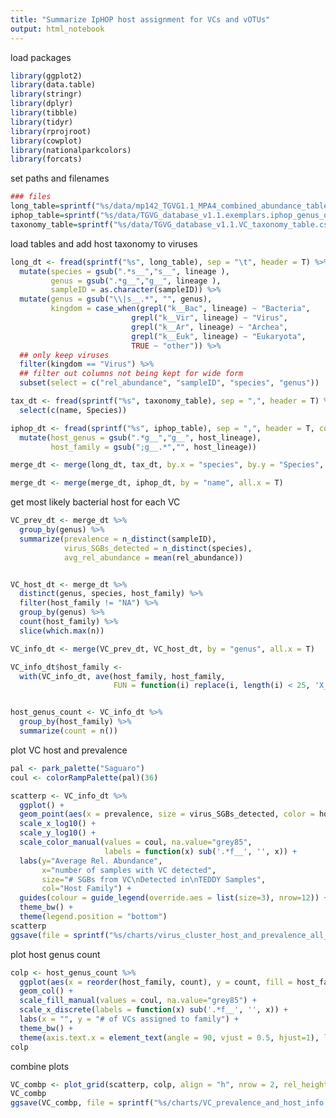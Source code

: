 ```yaml
---
title: "Summarize IpHOP host assignment for VCs and vOTUs"
output: html_notebook
---
```


load packages
```r
library(ggplot2)
library(data.table)
library(stringr)
library(dplyr)
library(tibble)
library(tidyr)
library(rprojroot)
library(cowplot)
library(nationalparkcolors)
library(forcats)
```

set paths and filenames
```r
### files
long_table=sprintf("%s/data/mp142_TGVG1.1_MPA4_combined_abundance_table_longform1.tsv", find_rstudio_root_file())
iphop_table=sprintf("%s/data/TGVG_database_v1.1.exemplars.iphop_genus_outputs1.filt.csv", find_rstudio_root_file())
taxonomy_table=sprintf("%s/data/TGVG_database_v1.1.VC_taxonomy_table.csv", find_rstudio_root_file())

```

load tables and add host taxonomy to viruses
```r
long_dt <- fread(sprintf("%s", long_table), sep = "\t", header = T) %>%
  mutate(species = gsub(".*s__","s__", lineage ), 
         genus = gsub(".*g__","g__", lineage ),
         sampleID = as.character(sampleID)) %>%
  mutate(genus = gsub("\\|s__.*", "", genus),
         kingdom = case_when(grepl("k__Bac", lineage) ~ "Bacteria", 
                           grepl("k__Vir", lineage) ~ "Virus",
                           grepl("k__Ar", lineage) ~ "Archea",
                           grepl("k__Euk", lineage) ~ "Eukaryota",
                           TRUE ~ "other")) %>%
  ## only keep viruses
  filter(kingdom == "Virus") %>%
  ## filter out columns not being kept for wide form
  subset(select = c("rel_abundance", "sampleID", "species", "genus"))

tax_dt <- fread(sprintf("%s", taxonomy_table), sep = ",", header = T) %>%
  select(c(name, Species))

iphop_dt <- fread(sprintf("%s", iphop_table), sep = ",", header = T, col.names = c("name", "AAI", "host_lineage", "confidence", "methods")) %>%
  mutate(host_genus = gsub(".*g__","g__", host_lineage),
         host_family = gsub(";g__.*","", host_lineage))

merge_dt <- merge(long_dt, tax_dt, by.x = "species", by.y = "Species", all.x = T)

merge_dt <- merge(merge_dt, iphop_dt, by = "name", all.x = T)

```

get most likely bacterial host for each VC
```r
VC_prev_dt <- merge_dt %>%
  group_by(genus) %>%
  summarize(prevalence = n_distinct(sampleID),
            virus_SGBs_detected = n_distinct(species),
            avg_rel_abundance = mean(rel_abundance))


VC_host_dt <- merge_dt %>%
  distinct(genus, species, host_family) %>%
  filter(host_family != "NA") %>%
  group_by(genus) %>%
  count(host_family) %>%
  slice(which.max(n))

VC_info_dt <- merge(VC_prev_dt, VC_host_dt, by = "genus", all.x = T)

VC_info_dt$host_family <- 
  with(VC_info_dt, ave(host_family, host_family, 
                       FUN = function(i) replace(i, length(i) < 25, 'X_Other')))


host_genus_count <- VC_info_dt %>%
  group_by(host_family) %>%
  summarize(count = n())
```

plot VC host and prevalence
```r
pal <- park_palette("Saguaro")
coul <- colorRampPalette(pal)(36)

scatterp <- VC_info_dt %>%
  ggplot() + 
  geom_point(aes(x = prevalence, size = virus_SGBs_detected, color = host_family, y = avg_rel_abundance), alpha = 0.7, stroke = 0) + 
  scale_x_log10() +
  scale_y_log10() +
  scale_color_manual(values = coul, na.value="grey85", 
                     labels = function(x) sub('.*f__', '', x)) +
  labs(y="Average Rel. Abundance", 
       x="number of samples with VC detected", 
       size="# SGBs from VC\nDetected in\nTEDDY Samples", 
       col="Host Family") +
  guides(colour = guide_legend(override.aes = list(size=3), nrow=12)) +
  theme_bw() +
  theme(legend.position = "bottom")
scatterp
ggsave(file = sprintf("%s/charts/virus_cluster_host_and_prevalence_all_samples.pdf", find_rstudio_root_file()), width= 9, height = 7)
```

plot host genus count
```r
colp <- host_genus_count %>%
  ggplot(aes(x = reorder(host_family, count), y = count, fill = host_family)) +
  geom_col() +
  scale_fill_manual(values = coul, na.value="grey85") +
  scale_x_discrete(labels = function(x) sub('.*f__', '', x)) +
  labs(x = "", y = "# of VCs assigned to family") +
  theme_bw() +
  theme(axis.text.x = element_text(angle = 90, vjust = 0.5, hjust=1), legend.position = "Off")
colp
```
combine plots
```r
VC_combp <- plot_grid(scatterp, colp, align = "h", nrow = 2, rel_heights = c(70/100, 30/100))
VC_combp
ggsave(VC_combp, file = sprintf("%s/charts/VC_prevalence_and_host_info.pdf", find_rstudio_root_file()), width = 9, height = 11)
```













